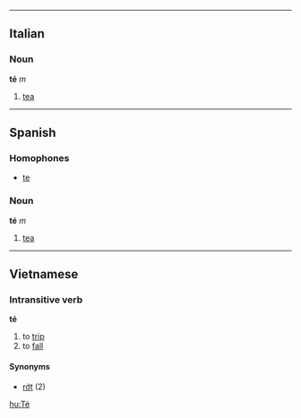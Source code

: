 ----
==Italian==
===Noun===
'''té''' ''m''

#[[tea]]

----
==Spanish==

===Homophones===
*[[te]]

===Noun===
'''té''' ''m''

#[[tea]]
----
==Vietnamese==
===Intransitive verb===
'''té'''

#to [[trip#Verb|trip]]
#to [[fall#Verb|fall]]

====Synonyms====
*[[rớt]] (2)

[[hu:Té]]